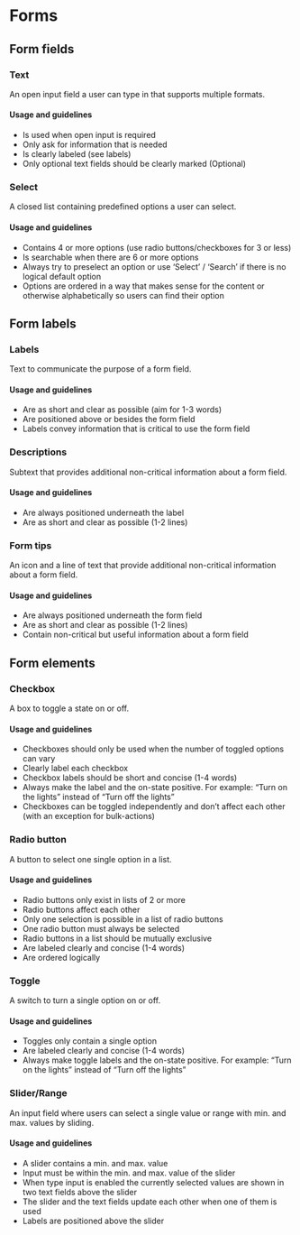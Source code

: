 
# Forms

## Form fields

### Text

An open input field a user can type in that supports multiple formats.

#### Usage and guidelines
* Is used when open input is required
* Only ask for information that is needed
* Is clearly labeled (see labels)
* Only optional text fields should be clearly marked (Optional)

<TextFieldsExamples />

### Select
A closed list containing predefined options a user can select.

#### Usage and guidelines
* Contains 4 or more options (use radio buttons/checkboxes for 3 or less)
* Is searchable when there are 6 or more options
* Always try to preselect an option or use ‘Select’ / ‘Search’  if there is no logical default option
* Options are ordered in a way that makes sense for the content or otherwise alphabetically so users can find their option

<SelectExamples />

## Form labels

### Labels
Text to communicate the purpose of a form field.

#### Usage and guidelines
* Are as short and clear as possible (aim for 1-3 words)
* Are positioned above or besides the form field
* Labels convey information that is critical to use the form field

<FormLabelsExamples />

### Descriptions
Subtext that provides additional non-critical information about a form field.

#### Usage and guidelines
* Are always positioned underneath the label
* Are as short and clear as possible (1-2 lines)

<FormDescriptionsExamples />
  

### Form tips
An icon and a line of text that provide additional non-critical information about a form field.

#### Usage and guidelines
* Are always positioned underneath the form field
* Are as short and clear as possible (1-2 lines)
* Contain non-critical but useful information about a form field

<FormTipsExamples />

## Form elements

### Checkbox
A box to toggle a state on or off.

#### Usage and guidelines
* Checkboxes should only be used when the number of toggled options can vary
* Clearly label each checkbox
* Checkbox labels should be short and concise (1-4 words)
* Always make the label and the on-state positive. For example: “Turn on the lights” instead of “Turn off the lights”
* Checkboxes can be toggled independently and don’t affect each other (with an exception for bulk-actions)

<CheckboxExamples />

### Radio button
A button to select one single option in a list.

#### Usage and guidelines
* Radio buttons only exist in lists of 2 or more
* Radio buttons affect each other 
* Only one selection is possible in a list of radio buttons
* One radio button must always be selected
* Radio buttons in a list should be mutually exclusive
* Are labeled clearly and concise (1-4 words)
* Are ordered logically

<RadiobuttonExamples />

### Toggle
A switch to turn a single option on or off.

#### Usage and guidelines
* Toggles only contain a single option
* Are labeled clearly and concise (1-4 words)
* Always make toggle labels and the on-state positive. For example: “Turn on the lights” instead of “Turn off the lights”

<ToggleExamples />

### Slider/Range
An input field where users can select a single value or range with min. and max. values by sliding.

#### Usage and guidelines
* A slider contains a min. and max. value
* Input must be within the min. and max. value of the slider
* When type input is enabled the currently selected values are shown in two text fields above the slider
* The slider and the text fields update each other when one of them is used
* Labels are positioned above the slider

<SliderRangeExamples />


